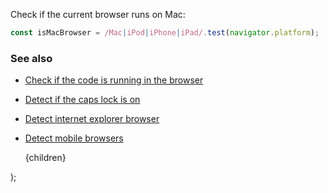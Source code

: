 
Check if the current browser runs on Mac:

```js
const isMacBrowser = /Mac|iPod|iPhone|iPad/.test(navigator.platform);
```

### See also

-   [Check if the code is running in the browser](/check-if-the-code-is-running-in-the-browser)
-   [Detect if the caps lock is on](/detect-if-the-caps-lock-is-on)
-   [Detect internet explorer browser](/detect-internet-explorer-browser)
-   [Detect mobile browsers](/detect-mobile-browsers)

    <PostLayout keywords="navigator.platform, check mac browser" title="Detect mac OS browser">
        {children}
    </PostLayout>
);
